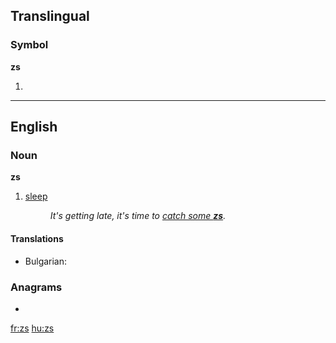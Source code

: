{{also|Zs|Z's|z's}}
==Translingual==
===Symbol===
'''zs'''

# {{SI-unit-abb|zepto|second|[[time]]}}

----

==English==

===Noun===
'''zs'''  {{p}}

# {{context|slang|in cartoons}} [[sleep]]
#:''It's getting late, it's time to [[catch some zs|catch some '''zs''']].''

====Translations====
* Bulgarian: {{t+|bg|сън|m}}

===Anagrams===
* {{alphagram|[[SZ#English|SZ]]}} 

[[fr:zs]]
[[hu:zs]]